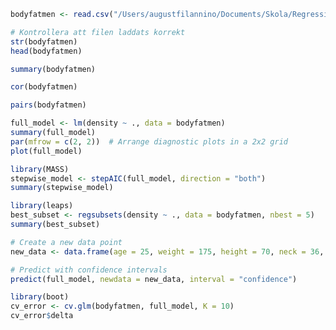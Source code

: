 ```r
bodyfatmen <- read.csv("/Users/augustfilannino/Documents/Skola/Regressionsanalys/Projects/Project 1/Regressionsanalys/bodyfatmen.csv", header = TRUE)

# Kontrollera att filen laddats korrekt
str(bodyfatmen)
head(bodyfatmen)
```

```r

summary(bodyfatmen)

```

```r
cor(bodyfatmen)

```

```r
pairs(bodyfatmen)

```
```r
full_model <- lm(density ~ ., data = bodyfatmen)
summary(full_model)
par(mfrow = c(2, 2))  # Arrange diagnostic plots in a 2x2 grid
plot(full_model)


```
```r
library(MASS)
stepwise_model <- stepAIC(full_model, direction = "both")
summary(stepwise_model)

```

```r

library(leaps)
best_subset <- regsubsets(density ~ ., data = bodyfatmen, nbest = 5)
summary(best_subset)

```

```r
# Create a new data point
new_data <- data.frame(age = 25, weight = 175, height = 70, neck = 36, chest = 95, abdomen = 90, hip = 100, thigh = 60, knee= 100, ankle = 100, biceps= 100, forearm= 100, wrist=100)

# Predict with confidence intervals
predict(full_model, newdata = new_data, interval = "confidence")

```

```r
library(boot)
cv_error <- cv.glm(bodyfatmen, full_model, K = 10)
cv_error$delta

```

